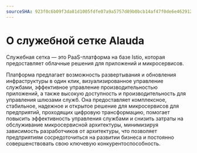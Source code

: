 ```yaml
---
sourceSHA: 923f0c6b09f3da81d1005fdfe07a9a5757d89b0bcb14af47f0de6e4629129df5
---
```


# О служебной сетке Alauda

Служебная сетка — это PaaS-платформа на базе Istio, которая предоставляет облачные решения для приложений и микросервисов.

Платформа предлагает возможность развертывания и обновления инфраструктуры в один клик, визуализированное управление службами, эффективное управление производительностью приложений, а также высокую доступность и производительность для управления шлюзами служб. Она предоставляет комплексное, стабильное, надежное и открытое решение для микросервисов для предприятий, проходящих цифровую трансформацию, помогает повысить эффективность управления службами и снизить затраты на обслуживание микросервисной архитектуры, минимизируя зависимость разработчиков от архитектуры, что позволяет предприятиям сосредоточиться на развитии бизнеса и постоянно совершенствовать свою ключевую конкурентоспособность.

<ExternalSite name="servicemesh" />
